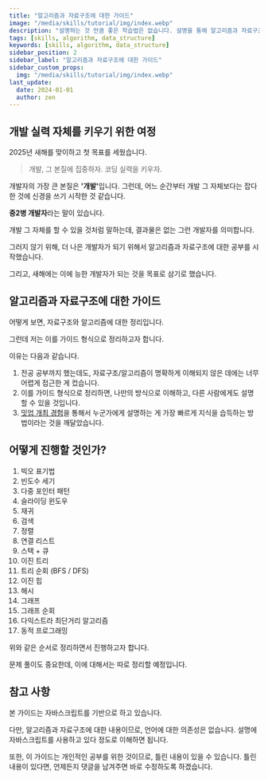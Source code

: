 ```yaml
---
title: "알고리즘과 자료구조에 대한 가이드"
image: "/media/skills/tutorial/img/index.webp"
description: "설명하는 것 만큼 좋은 학습법은 없습니다. 설명을 통해 알고리즘과 자료구조를 제대로 익혀보고자 합니다."
tags: [skills, algorithm, data_structure]
keywords: [skills, algorithm, data_structure]
sidebar_position: 2
sidebar_label: "알고리즘과 자료구조에 대한 가이드"
sidebar_custom_props:
  img: "/media/skills/tutorial/img/index.webp"
last_update:
  date: 2024-01-01
  author: zen
---
```


## 개발 실력 자체를 키우기 위한 여정

2025년 새해를 맞이하고 첫 목표를 세웠습니다.

> 개발, 그 본질에 집중하자. 코딩 실력을 키우자.

개발자의 가장 큰 본질은 <strong>'개발'</strong>입니다. 그런데, 어느 순간부터 개발 그 자체보다는 잡다한 것에 신경을 쓰기 시작한 것 같습니다.

<strong>중2병 개발자</strong>라는 말이 있습니다.

개발 그 자체를 할 수 있을 것처럼 말하는데, 결과물은 없는 그런 개발자를 의미합니다.

그러지 않기 위해, 더 나은 개발자가 되기 위해서 알고리즘과 자료구조에 대한 공부를 시작했습니다.

그리고, 새해에는 이에 능한 개발자가 되는 것을 목표로 삼기로 했습니다.

## 알고리즘과 자료구조에 대한 가이드

어떻게 보면, 자료구조와 알고리즘에 대한 정리입니다.

그런데 저는 이를 가이드 형식으로 정리하고자 합니다.

이유는 다음과 같습니다.

1. 전공 공부까지 했는데도, 자료구조/알고리즘이 명확하게 이해되지 않은 데에는 너무 어렵게 접근한 게 컸습니다.
2. 이를 가이드 형식으로 정리하면, 나만의 방식으로 이해하고, 다른 사람에게도 설명할 수 있을 것입니다.
3. [밋업 개최 경험](/blog/2024/2024-12-21-hosting-meetup/)을 통해서 누군가에게 설명하는 게 가장 빠르게 지식을 습득하는 방법이라는 것을 깨달았습니다.

## 어떻게 진행할 것인가?

1. 빅오 표기법
2. 빈도수 세기
3. 다중 포인터 패턴
4. 슬라이딩 윈도우
5. 재귀
6. 검색
7. 정렬
8. 연결 리스트
9. 스택 + 큐
10. 이진 트리
11. 트리 순회 (BFS / DFS)
12. 이진 힙
13. 해시
14. 그래프
15. 그래프 순회
16. 다익스트라 최단거리 알고리즘
17. 동적 프로그래밍

위와 같은 순서로 정리하면서 진행하고자 합니다.

문제 풀이도 중요한데, 이에 대해서는 따로 정리할 예정입니다.

## 참고 사항

본 가이드는 자바스크립트를 기반으로 하고 있습니다.

다만, 알고리즘과 자료구조에 대한 내용이므로, 언어에 대한 의존성은 없습니다. 설명에 자바스크립트를 사용하고 있다 정도로 이해하면 됩니다.

또한, 이 가이드는 개인적인 공부를 위한 것이므로, 틀린 내용이 있을 수 있습니다. 틀린 내용이 있다면, 언제든지 댓글을 남겨주면 바로 수정하도록 하겠습니다.

